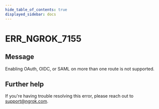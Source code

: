 ```yaml
---
hide_table_of_contents: true
displayed_sidebar: docs
---
```



# ERR_NGROK_7155

## Message

Enabling OAuth, OIDC, or SAML on more than one route is not supported.

<ErrorDetails error="err_ngrok_7155" />

## Further help

If you're having trouble resolving this error, please reach out to [support@ngrok.com](mailto:support@ngrok.com?subject=Help%20with%20ERR_NGROK_7155).
